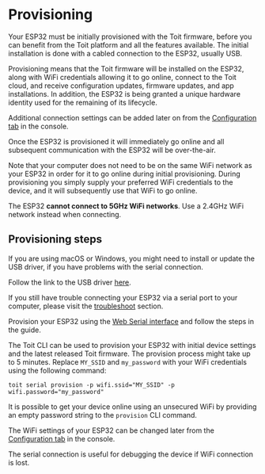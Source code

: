 # Provisioning

Your ESP32 must be initially provisioned with the Toit firmware, before you can benefit from the Toit platform and all the features available.
The initial installation is done with a cabled connection to the ESP32, usually USB.

Provisioning means that the Toit firmware will be installed on the ESP32, along with WiFi credentials allowing it to go online, connect to the Toit cloud, and receive
configuration updates, firmware updates, and app installations. In addition, the ESP32 is being granted a unique hardware identity used for the remaining of its lifecycle.

Additional connection settings can be added later on from the [Configuration tab](../deviceconfig/#connections) in the console.

Once the ESP32 is provisioned it will immediately go online and all subsequent communication with the ESP32 will be over-the-air.

<Note>

Note that your computer does not need to be on the same WiFi network as your ESP32 in order for it to go online during initial provisioning. During provisioning you simply supply your preferred WiFi credentials to the device, and it will subsequently use that WiFi to go online.

</Note>

<Note type="warning">

The ESP32 **cannot connect to 5GHz WiFi networks**. Use a 2.4GHz WiFi network instead when connecting.

</Note>

## Provisioning steps

<Note type="warning" title="Install USB driver">

If you are using macOS or Windows, you might need to install or update the USB driver, if you have problems with the serial connection.

Follow the link to the USB driver [here](https://www.silabs.com/developers/usb-to-uart-bridge-vcp-drivers).

If you still have trouble connecting your ESP32 via a serial port to your computer, please visit the [troubleshoot](../../../support/troubleshoot) section.

</Note>

<Tabs>
<Tab label="Console">

Provision your ESP32 using the [Web Serial interface](https://console.toit.io/serial) and follow the steps in the guide.

</Tab>
<Tab label="CLI">

The Toit CLI can be used to provision your ESP32 with initial device settings and the latest released Toit firmware. The provision process might take up to 5 minutes.
Replace `MY_SSID` and `my_password` with your WiFi credentials using the following command:

```shell
toit serial provision -p wifi.ssid="MY_SSID" -p wifi.password="my_password"
```

<Note title="Pro-tip">

It is possible to get your device online using an unsecured WiFi by providing an empty password string to the `provision` CLI command.

</Note>

The WiFi settings of your ESP32 can be changed later from the [Configuration tab](../deviceconfig/#connections) in the console.



</Tab>
</Tabs>

The serial connection is useful for debugging the device if WiFi connection is lost.
